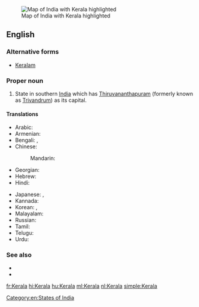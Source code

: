 [[Image:Kerala in India (disputed hatched).svg|thumb|Map of India with Kerala highlighted]]
==English==
{{wikipedia}}

===Alternative forms===
* [[Keralam]]

===Proper noun===
{{en-proper noun}}

# State in southern [[India]] which has [[Thiruvananthapuram]] (formerly known as [[Trivandrum]]) as its capital.

====Translations====
{{trans-top|state in southern India}}
* Arabic: {{t|ar|كيرلا|f|tr=kiralaa}}
* Armenian: {{t-|hy|Կերալա|tr=Kerala}}
* Bengali: {{t|bn|কেরালা|sc=Beng}}, {{t|bn|কেরল|sc=Beng}}
* Chinese:
*: Mandarin: {{t|cmn|喀拉拉邦|tr=Kālālā-bāng|sc=Hani}}
* Georgian: {{t|ka|კერალა|sc=Geor|xs=Georgian}}
* Hebrew: {{t|he|קראלה}}
* Hindi: {{t+|hi|केरल|tr=kerala|xs=Hindi}}
{{trans-mid}}
* Japanese: {{t|ja|ケーララ州|tr=Kērara-shū}},  {{t|ja|ケーララ|tr=Kērara}}
* Kannada: {{t-|kn|ಕೇರಳ|tr=kēraḷa|sc=Knda|xs=Kannada}}
* Korean: {{t|ko|케랄라 주|tr=Keralla ju|sc=Hang}},  {{t|ko|케랄라|tr=Keralla|sc=Hang}}
* Malayalam: {{t-|ml|കേരളം|tr=Kēraḷam|sc=Mlym|xs=Malayalam}}
* Russian: {{t-|ru|Керала|f|tr=Kerála}}
* Tamil: {{t|ta|கேரளா|xs=Tamil}}
* Telugu: {{t|te|కేరళ}}
* Urdu: {{t|ur|کیرلا|tr=kerala|xs=Urdu}}
{{trans-bottom}}

===See also===
* {{pedialite|Kerala}}
* {{list|en|states of India}}

[[Category:en:States of India]]

[[fr:Kerala]]
[[hi:Kerala]]
[[hu:Kerala]]
[[ml:Kerala]]
[[nl:Kerala]]
[[simple:Kerala]]
